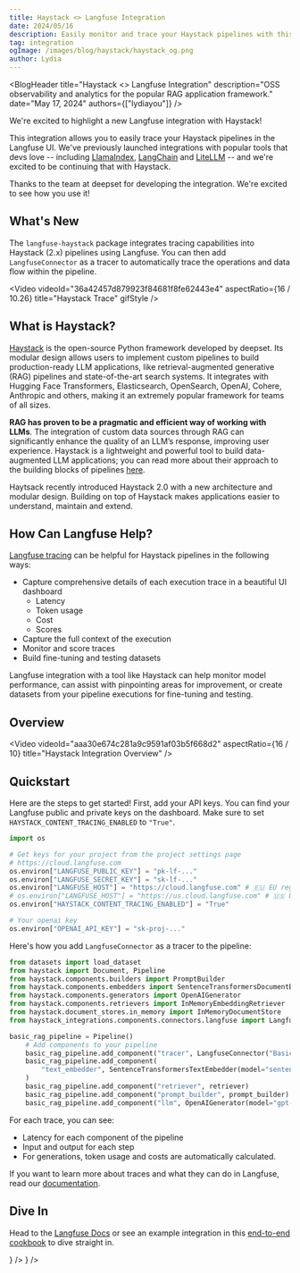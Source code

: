 ```yaml
---
title: Haystack <> Langfuse Integration
date: 2024/05/16
description: Easily monitor and trace your Haystack pipelines with this new Langfuse integration.
tag: integration
ogImage: /images/blog/haystack/haystack_og.png
author: Lydia
---
```



<BlogHeader
  title="Haystack <> Langfuse Integration"
  description="OSS observability and analytics for the popular RAG application framework."
  date="May 17, 2024"
  authors={["lydiayou"]}
/>

We're excited to highlight a new Langfuse integration with Haystack!

This integration allows you to easily trace your Haystack pipelines in the Langfuse UI. We've previously launched integrations with popular tools that devs love -- including [LlamaIndex](/blog/llama-index-integration), [LangChain](/integrations/frameworks/langchain) and [LiteLLM](/integrations/gateways/litellm) -- and we're excited to be continuing that with Haystack.

Thanks to the team at deepset for developing the integration. We're excited to see how you use it!

## What's New

The `langfuse-haystack` package integrates tracing capabilities into Haystack (2.x) pipelines using Langfuse. You can then add `LangfuseConnector` as a tracer to automatically trace the operations and data flow within the pipeline.

<Video
  videoId="36a42457d879923f84681f8fe62443e4"
  aspectRatio={16 / 10.26}
  title="Haystack Trace"
  gifStyle
/>

## What is Haystack?

[Haystack](https://haystack.deepset.ai/) is the open-source Python framework developed by deepset. Its modular design allows users to implement custom pipelines to build production-ready LLM applications, like retrieval-augmented generative (RAG) pipelines and state-of-the-art search systems. It integrates with Hugging Face Transformers, Elasticsearch, OpenSearch, OpenAI, Cohere, Anthropic and others, making it an extremely popular framework for teams of all sizes.

**RAG has proven to be a pragmatic and efficient way of working with LLMs**. The integration of custom data sources through RAG can significantly enhance the quality of an LLM’s response, improving user experience. Haystack is a lightweight and powerful tool to build data-augmented LLM applications; you can read more about their approach to the building blocks of pipelines [here](https://docs.haystack.deepset.ai/docs/intro).

Haytsack recently introduced Haystack 2.0 with a new architecture and modular design. Building on top of Haystack makes applications easier to understand, maintain and extend.

## How Can Langfuse Help?

[Langfuse tracing](/docs/tracing) can be helpful for Haystack pipelines in the following ways:

- Capture comprehensive details of each execution trace in a beautiful UI dashboard
  - Latency
  - Token usage
  - Cost
  - Scores
- Capture the full context of the execution
- Monitor and score traces
- Build fine-tuning and testing datasets

Langfuse integration with a tool like Haystack can help monitor model performance, can assist with pinpointing areas for improvement, or create datasets from your pipeline executions for fine-tuning and testing.

## Overview

<Video
  videoId="aaa30e674c281a9c9591af03b5f668d2"
  aspectRatio={16 / 10}
  title="Haystack Integration Overview"
/>

## Quickstart

Here are the steps to get started! First, add your API keys. You can find your Langfuse public and private keys on the dashboard. Make sure to set `HAYSTACK_CONTENT_TRACING_ENABLED` to `"True"`.

```python
import os

# Get keys for your project from the project settings page
# https://cloud.langfuse.com
os.environ["LANGFUSE_PUBLIC_KEY"] = "pk-lf-..."
os.environ["LANGFUSE_SECRET_KEY"] = "sk-lf-..."
os.environ["LANGFUSE_HOST"] = "https://cloud.langfuse.com" # 🇪🇺 EU region
# os.environ["LANGFUSE_HOST"] = "https://us.cloud.langfuse.com" # 🇺🇸 US region
os.environ["HAYSTACK_CONTENT_TRACING_ENABLED"] = "True"

# Your openai key
os.environ["OPENAI_API_KEY"] = "sk-proj-..."
```

Here's how you add `LangfuseConnector` as a tracer to the pipeline:

```python
from datasets import load_dataset
from haystack import Document, Pipeline
from haystack.components.builders import PromptBuilder
from haystack.components.embedders import SentenceTransformersDocumentEmbedder, SentenceTransformersTextEmbedder
from haystack.components.generators import OpenAIGenerator
from haystack.components.retrievers import InMemoryEmbeddingRetriever
from haystack.document_stores.in_memory import InMemoryDocumentStore
from haystack_integrations.components.connectors.langfuse import LangfuseConnector

basic_rag_pipeline = Pipeline()
    # Add components to your pipeline
    basic_rag_pipeline.add_component("tracer", LangfuseConnector("Basic RAG Pipeline"))
    basic_rag_pipeline.add_component(
        "text_embedder", SentenceTransformersTextEmbedder(model="sentence-transformers/all-MiniLM-L6-v2")
    )
    basic_rag_pipeline.add_component("retriever", retriever)
    basic_rag_pipeline.add_component("prompt_builder", prompt_builder)
    basic_rag_pipeline.add_component("llm", OpenAIGenerator(model="gpt-4o", generation_kwargs={"n": 2}))
```

For each trace, you can see:

- Latency for each component of the pipeline
- Input and output for each step
- For generations, token usage and costs are automatically calculated.

If you want to learn more about traces and what they can do in Langfuse, read our [documentation](/docs/tracing).

## Dive In

Head to the [Langfuse Docs](/integrations/frameworks/haystack) or see an example integration in this [end-to-end cookbook](/guides/cookbook/integration_haystack) to dive straight in.


<Cards num={2}>
  <Card
    title="Docs"
    href="/integrations/frameworks/haystack"
    icon={<BookOpen />}
  />
  <Card
    title="Cookbook"
    href="/guides/cookbook/integration_haystack"
    icon={<FileCode />}
  />
</Cards>
